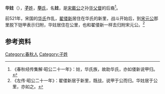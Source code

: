 {{Infobox 先秦人物
|名称= 华妵
|图像=
|图说=
|姓=[[子姓|子]]
|氏=[[华氏|华]]
|名=妵
|字=
|别名=
|别字=
|谥号=
|时代=春秋时期
|国家=宋国
|身份=
|出生=
|逝世=
|在位=
|父=
|母=
|正妻=
|妾=
|子女=
|太子=
}}
'''华妵'''（{{bd|？||？||}}），[[子姓|'''子'''姓]]，[[华氏|'''华'''氏]]，名'''妵'''，是[[宋戴公|宋戴公]]之孙[[华父督|华父督]]的后裔<ref>《春秋经传集解·昭公二十一年》：妵，华氏族，故助华氏，亦如偻新说甲归。</ref>。

前521年，宋国的[[华氏|华氏]]作乱，[[翟偻新|翟偻新]]居住在华氏的新里，战斗开始后，到[[宋元公|宋元公]]那里脱下铠甲表示归附，华妵居住在公里，也和翟偻新一样去归附宋元公。<ref>《左传·昭公二十一年》：翟偻新居于新里，既战，说甲于公而归。华妵居于公里，亦如之。</ref>

== 参考资料 ==
{{reflist}}

[[Category:春秋人|Category:春秋人]]
[[Category:子姓|Category:子姓]]